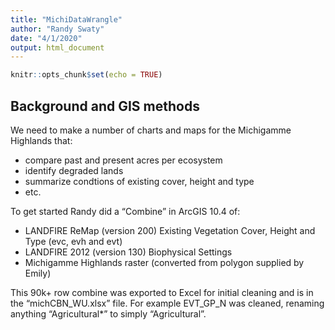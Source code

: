 ---
title: "MichiDataWrangle"
author: "Randy Swaty"
date: "4/1/2020"
output: html_document
---

```{r setup, include=FALSE}
knitr::opts_chunk$set(echo = TRUE)
```

## Background and GIS methods
We need to make a number of charts and maps for the Michigamme Highlands that:

* compare past and present acres per ecosystem
* identify degraded lands
* summarize condtions of existing cover, height and type
* etc.

To get started Randy did a "Combine" in ArcGIS 10.4 of:

* LANDFIRE ReMap (version 200) Existing Vegetation Cover, Height and Type (evc, evh and evt)
* LANDFIRE 2012 (version 130) Biophysical Settings
* Michigamme Highlands raster (converted from polygon supplied by Emily)

This 90k+ row combine was exported to Excel for initial cleaning and is in the "michCBN_WU.xlsx" file.  For example EVT_GP_N was cleaned, renaming anything "Agricultural*" to simply "Agricultural".  

